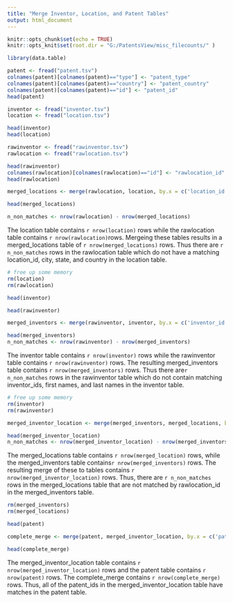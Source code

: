 ```yaml
---
title: "Merge Inventor, Location, and Patent Tables"
output: html_document
---
```


```r
knitr::opts_chunk$set(echo = TRUE)
knitr::opts_knit$set(root.dir = "G:/PatentsView/misc_filecounts/" )
```


```r
library(data.table)

patent <- fread("patent.tsv")
colnames(patent)[colnames(patent)=="type"] <- "patent_type"
colnames(patent)[colnames(patent)=="country"] <- "patent_country"
colnames(patent)[colnames(patent)=="id"] <- "patent_id"
head(patent)

```

```r

inventor <- fread("inventor.tsv")
location <- fread("location.tsv")

```

```r
head(inventor)
head(location)

```

```r
rawinventor <- fread("rawinventor.tsv")
rawlocation <- fread("rawlocation.tsv")

```

```r
head(rawinventor)
colnames(rawlocation)[colnames(rawlocation)=="id"] <- "rawlocation_id"
head(rawlocation)

```

```r
merged_locations <- merge(rawlocation, location, by.x = c('location_id', 'city', 'state', 'country'), by.y = c('id','city', 'state', 'country'))
```

```r
head(merged_locations)

n_non_matches <- nrow(rawlocation) - nrow(merged_locations)
```


The location table contains `r nrow(location)` rows while the rawlocation table contains `r nrow(rawlocation)`rows. Mergeing these tables results in a merged_locations table of `r nrow(merged_locations)` rows. Thus there are `r n_non_matches` rows in the rawlocation table which do not have a matching location_id, city, state, and country in the location table.

```r
# free up some memory 
rm(location)
rm(rawlocation)

```

```r
head(inventor)
```

```r
head(rawinventor)
```

```r
merged_inventors <- merge(rawinventor, inventor, by.x = c('inventor_id', 'name_first', 'name_last'), by.y = c('id', 'name_first', 'name_last'))
```

```r

head(merged_inventors)
n_non_matches <- nrow(rawinventor) - nrow(merged_inventors)
```

The inventor table contains `r nrow(inventor)` rows while the rawinventor table contains `r nrow(rawinventor)` rows. The resulting merged_inventors table contains `r nrow(merged_inventors)` rows. Thus there are`r n_non_matches` rows in the rawinventor table which do not contain matching inventor_ids, first names, and last names in the inventor table.

```r
# free up some memory
rm(inventor)
rm(rawinventor)
```

```r
merged_inventor_location <- merge(merged_inventors, merged_locations, by.x = 'rawlocation_id', by.y = 'rawlocation_id')
```


```r
head(merged_inventor_location)
n_non_matches <- nrow(merged_inventor_location) - nrow(merged_inventors)
```

The merged_locations table contains `r nrow(merged_location)` rows, while the merged_inventors table contains`r nrow(merged_inventors)` rows. The resulting merge of these to tables contains `r nrow(merged_inventor_location)` rows. Thus, there are `r n_non_matches` rows in the merged_locations table that are not matched by rawlocation_id in the merged_inventors table.

```r
rm(merged_inventors)
rm(merged_locations)

```


```r
head(patent)
```

```r
complete_merge <- merge(patent, merged_inventor_location, by.x = c('patent_id'), by.y = c('patent_id'))
```

```r
head(complete_merge)
```

The merged_inventor_location table contains `r nrow(merged_inventor_location)` rows and the patent table contains `r nrow(patent)` rows. The complete_merge contains  `r nrow(complete_merge)` rows. Thus, all of the patent_ids in the merged_inventor_location table have matches in the patent table.